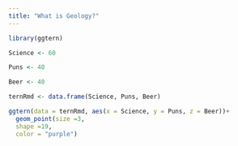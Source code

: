 ```yaml
---
title: "What is Geology?"
---
```


```r

library(ggtern)

Science <- 60

Puns <- 40

Beer <- 40

ternRmd <- data.frame(Science, Puns, Beer)

ggtern(data = ternRmd, aes(x = Science, y = Puns, z = Beer))+ 
  geom_point(size =3,
  shape =19,
  color = "purple")

```